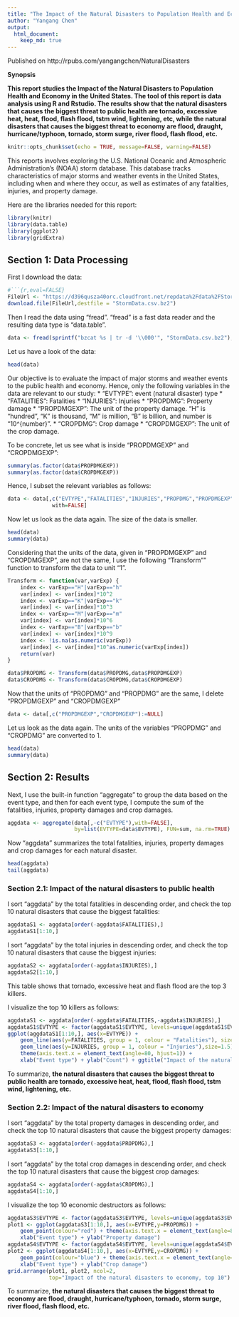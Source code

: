 ```yaml
---
title: "The Impact of the Natural Disasters to Population Health and Economy in the United States"
author: "Yangang Chen"
output: 
  html_document:
    keep_md: true
---
```


Published on http://rpubs.com/yangangchen/NaturalDisasters

**Synopsis**

**This report studies the Impact of the Natural Disasters to Population Health and Economy in the United States. The tool of this report is data analysis using R and Rstudio. The results show that the natural disasters that causes the biggest threat to public health are tornado, excessive heat, heat, flood, flash flood, tstm wind, lightening, etc, while the natural disasters that causes the biggest threat to economy are flood, draught, hurricane/typhoon, tornado, storm surge, river flood, flash flood, etc.**

```r
knitr::opts_chunk$set(echo = TRUE, message=FALSE, warning=FALSE)
```

This reports involves exploring the U.S. National Oceanic and Atmospheric Administration's (NOAA) storm database. This database tracks characteristics of major storms and weather events in the United States, including when and where they occur, as well as estimates of any fatalities, injuries, and property damage.

Here are the libraries needed for this report:
```r
library(knitr)
library(data.table)
library(ggplot2)
library(gridExtra)
```

## Section 1: Data Processing

First I download the data:
```r
#```{r,eval=FALSE}
FileUrl <- "https://d396qusza40orc.cloudfront.net/repdata%2Fdata%2FStormData.csv.bz2"
download.file(FileUrl,destfile = "StormData.csv.bz2")
```
Then I read the data using "fread". "fread" is a fast data reader and the resulting data type is "data.table".
```r
data <- fread(sprintf("bzcat %s | tr -d '\\000'", "StormData.csv.bz2"),verbose=TRUE)
```
Let us have a look of the data:
```r
head(data)
```

Our objective is to evaluate the impact of major storms and weather events to the public health and economy. Hence, only the following variables in the data are relevant to our study:
* "EVTYPE": event (natural disaster) type
* "FATALITIES": Fatalities
* "INJURIES": Injuries
* "PROPDMG": Property damage
* "PROPDMGEXP": The unit of the property damage. "H" is "hundred", "K" is thousand, "M" is million, "B" is billion, and number is "10^{number}".
* "CROPDMG": Crop damage
* "CROPDMGEXP": The unit of the crop damage.

To be concrete, let us see what is inside "PROPDMGEXP" and "CROPDMGEXP":
```r
summary(as.factor(data$PROPDMGEXP))
summary(as.factor(data$CROPDMGEXP))
```
Hence, I subset the relevant variables as follows:
```r
data <- data[,c("EVTYPE","FATALITIES","INJURIES","PROPDMG","PROPDMGEXP","CROPDMG","CROPDMGEXP"),
              with=FALSE]
```
Now let us look as the data again. The size of the data is smaller.
```r
head(data)
summary(data)
```

Considering that the units of the data, given in "PROPDMGEXP" and "CROPDMGEXP", are not the same, I use the following "Transform"" function to transform the data to unit "1".
```r
Transform <- function(var,varExp) {
    index <- varExp=="H"|varExp=="h"
    var[index] <- var[index]*10^2
    index <- varExp=="K"|varExp=="k"
    var[index] <- var[index]*10^3
    index <- varExp=="M"|varExp=="m"
    var[index] <- var[index]*10^6
    index <- varExp=="B"|varExp=="b"
    var[index] <- var[index]*10^9
    index <- !is.na(as.numeric(varExp))
    var[index] <- var[index]*10^as.numeric(varExp[index])
    return(var)
}

data$PROPDMG <- Transform(data$PROPDMG,data$PROPDMGEXP)
data$CROPDMG <- Transform(data$CROPDMG,data$CROPDMGEXP)
```
Now that the units of "PROPDMG" and "PROPDMG" are the same, I delete "PROPDMGEXP" and "CROPDMGEXP"
```r
data <- data[,c("PROPDMGEXP","CROPDMGEXP"):=NULL]
```
Let us look as the data again. The units of the variables "PROPDMG" and "CROPDMG" are converted to 1.
```r
head(data)
summary(data)
```

## Section 2: Results

Next, I use the built-in function "aggregate" to group the data based on the event type, and then for each event type, I compute the sum of the fatalities, injuries, property damages and crop damages.
```r
aggdata <- aggregate(data[,-c("EVTYPE"),with=FALSE],
                     by=list(EVTYPE=data$EVTYPE), FUN=sum, na.rm=TRUE)
```

Now "aggdata" summarizes the total fatalities, injuries, property damages and crop damages for each natural disaster.
```r
head(aggdata)
tail(aggdata)
```

### Section 2.1: Impact of the natural disasters to public health

I sort "aggdata" by the total fatalities in descending order, and check the top 10 natural disasters that cause the biggest fatalities:
```r
aggdataS1 <- aggdata[order(-aggdata$FATALITIES),]
aggdataS1[1:10,]
```

I sort "aggdata" by the total injuries in descending order, and check the top 10 natural disasters that cause the biggest injuries:
```r
aggdataS2 <- aggdata[order(-aggdata$INJURIES),]
aggdataS2[1:10,]
```
This table shows that tornado, excessive heat and flash flood are the top 3 killers.

I visualize the top 10 killers as follows:
```r
aggdataS1 <- aggdata[order(-aggdata$FATALITIES,-aggdata$INJURIES),]
aggdataS1$EVTYPE <- factor(aggdataS1$EVTYPE, levels=unique(aggdataS1$EVTYPE))
ggplot(aggdataS1[1:10,], aes(x=EVTYPE)) + 
    geom_line(aes(y=FATALITIES, group = 1, colour = "Fatalities"), size=1.5) + 
    geom_line(aes(y=INJURIES, group = 1, colour = "Injuries"),size=1.5) +
    theme(axis.text.x = element_text(angle=80, hjust=1)) +
    xlab("Event type") + ylab("Count") + ggtitle("Impact of the natural disasters to public health, top 10")
```

To summarize, **the natural disasters that causes the biggest threat to public health are tornado, excessive heat, heat, flood, flash flood, tstm wind, lightening, etc.**

### Section 2.2: Impact of the natural disasters to economy

I sort "aggdata" by the total property damages in descending order, and check the top 10 natural disasters that cause the biggest property damages:
```r
aggdataS3 <- aggdata[order(-aggdata$PROPDMG),]
aggdataS3[1:10,]
```

I sort "aggdata" by the total crop damages in descending order, and check the top 10 natural disasters that cause the biggest crop damages:
```r
aggdataS4 <- aggdata[order(-aggdata$CROPDMG),]
aggdataS4[1:10,]
```

I visualize the top 10 economic destructors as follows:
```r
aggdataS3$EVTYPE <- factor(aggdataS3$EVTYPE, levels=unique(aggdataS3$EVTYPE))
plot1 <- ggplot(aggdataS3[1:10,], aes(x=EVTYPE,y=PROPDMG)) + 
    geom_point(colour="red") + theme(axis.text.x = element_text(angle=80, hjust=1)) +
    xlab("Event type") + ylab("Property damage")
aggdataS4$EVTYPE <- factor(aggdataS4$EVTYPE, levels=unique(aggdataS4$EVTYPE))
plot2 <- ggplot(aggdataS4[1:10,], aes(x=EVTYPE,y=CROPDMG)) + 
    geom_point(colour="blue") + theme(axis.text.x = element_text(angle=80, hjust=1)) +
    xlab("Event type") + ylab("Crop damage")
grid.arrange(plot1, plot2, ncol=2,
             top="Impact of the natural disasters to economy, top 10")
```

To summarize, **the natural disasters that causes the biggest threat to economy are flood, draught, hurricane/typhoon, tornado, storm surge, river flood, flash flood, etc.**